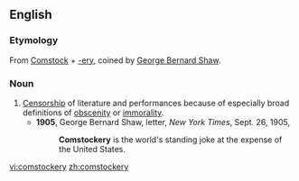 ==English==

===Etymology===
From [[Comstock]] + [[-ery]], coined by [[w:George Bernard Shaw|George Bernard Shaw]].

===Noun===
{{en-noun|-}}

#[[Censorship]] of literature and performances because of especially broad definitions of [[obscenity]] or [[immorality]].
#*'''1905''', George Bernard Shaw, letter, ''New York Times'', Sept. 26, 1905,
#*:'''Comstockery''' is the world's standing joke at the expense of the United States.

[[vi:comstockery]]
[[zh:comstockery]]